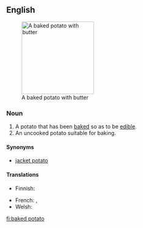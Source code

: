 {{wikipedia}}
==English==
[[Image:BakedPotatoWithButter.jpg|right|thumb|190px|A baked potato with butter]]

===Noun===
{{en-noun|sg=[[baked]] [[potato]]|es}}

# A potato that has been [[bake]]d so as to be [[edible]].
# An uncooked potato suitable for baking.

====Synonyms====
* [[jacket potato]]

====Translations====
{{trans-top|potato that has been baked}}
* Finnish: {{t-|fi|uuniperuna}}
{{trans-mid}}
* French: {{t|fr|pomme de terre au four|f}}, {{t|fr|pomme de terre en robe des champs|f}}
* Welsh: {{t|cy|taten bob|f|xs=Welsh}}
{{trans-bottom}}

[[fi:baked potato]]